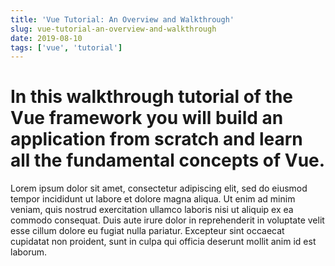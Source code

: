 ```yaml
---
title: 'Vue Tutorial: An Overview and Walkthrough'
slug: vue-tutorial-an-overview-and-walkthrough
date: 2019-08-10
tags: ['vue', 'tutorial']
---
```


# In this walkthrough tutorial of the Vue framework you will build an application from scratch and learn all the fundamental concepts of Vue.

Lorem ipsum dolor sit amet, consectetur adipiscing elit, sed do eiusmod tempor incididunt ut labore et dolore magna aliqua. Ut enim ad minim veniam, quis nostrud exercitation ullamco laboris nisi ut aliquip ex ea commodo consequat. Duis aute irure dolor in reprehenderit in voluptate velit esse cillum dolore eu fugiat nulla pariatur. Excepteur sint occaecat cupidatat non proident, sunt in culpa qui officia deserunt mollit anim id est laborum.
